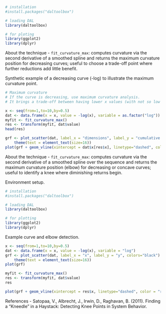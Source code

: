 ```r
# installation 
#install.packages("daltoolbox")

# loading DAL
library(daltoolbox) 

# for ploting
library(ggplot2)
library(dplyr)
```

About the technique
- `fit_curvature_max`: computes curvature via the second derivative of a smoothed spline and returns the maximum curvature position for decreasing curves; useful to choose a trade-off point where further reductions add little benefit.

Synthetic example of a decreasing curve (-log) to illustrate the maximum curvature point.

```r
# Maximum curvature
# If the curve is decreasing, use maximum curvature analysis. 
# It brings a trade-off between having lower x values (with not so low y values) and having higher x values (not having to much decrease in y values). 

x <- seq(from=1,to=10,by=0.5)
dat <- data.frame(x = x, value = -log(x), variable = as.factor("log"))
myfit <- fit_curvature_max()
res <- transform(myfit, dat$value)
head(res)
```

```r
grf <- plot_scatter(dat, label_x = "dimensions", label_y = "cumulative variance", colors="black") + 
    theme(text = element_text(size=16))
plot(grf + geom_vline(xintercept = dat$x[res$x], linetype="dashed", color = "red", size=0.5))
```

About the technique
- `fit_curvature_max`: computes curvature via the second derivative of a smoothed spline over the sequence and returns the maximum curvature position (elbow) for decreasing or concave curves; useful to identify a knee where diminishing returns begin.

Environment setup.
```r
# installation 
#install.packages("daltoolbox")

# loading DAL
library(daltoolbox) 

# for plotting
library(ggplot2)
library(dplyr)
```

Example curve and elbow detection.
```r
x <- seq(from=1,to=10,by=0.5)
dat <- data.frame(x = x, value = -log(x), variable = "log")
grf <- plot_scatter(dat, label_x = "x", label_y = "y", colors="black") + 
    theme(text = element_text(size=16))
plot(grf)

myfit <- fit_curvature_max()
res <- transform(myfit, dat$value)
res

plot(grf + geom_vline(xintercept = res$x, linetype="dashed", color = "red", size=0.5))
```

References
- Satopaa, V., Albrecht, J., Irwin, D., Raghavan, B. (2011). Finding a "Kneedle" in a Haystack: Detecting Knee Points in System Behavior.
